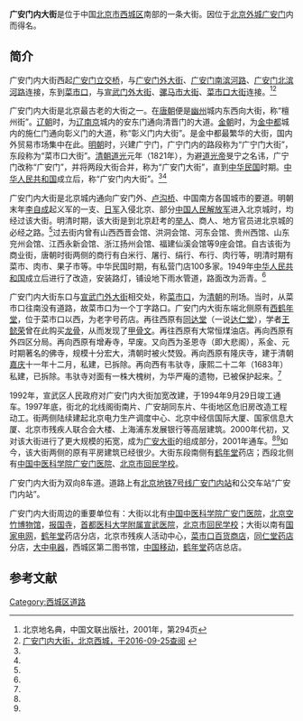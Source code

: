 {{Coord|39.88804|116.35180|type:landmark_region:CN-11_source:GoogleMaps|display=title}}
{{Infobox China Road
|路牌类型 = Beijing
|道路方向 = WE
|中文道路名称 = 广安门内大街
|道路名称拼音 = GUANG'ANMENNEI DAJIE
|图片 = File:廣安門內大街.JPG
|图片说明 = 广安门内大街与[[白广路|白广路]]交叉路口
|道路属性 = 
|道路总长度 = 
|车速限制 = 
|行车线数量 = 
|所在地区 = [[北京市|北京市]][[西城区|西城区]]
|起点 = [[广安门桥|广安门桥]]（[[广安门|广安门]]）
|终点 = [[菜市口|菜市口]]
|路段主要建筑 = [[鹤年堂|鹤年堂]]药店<br>[[中国中医科学院广安门医院|中国中医科学院广安门医院]]<br>[[北京市回民学校|北京市回民学校]]
}}

'''广安门内大街'''是位于中国[[北京市|北京市]][[西城区|西城区]]南部的一条大街。因位于[[北京外城|北京外城]][[广安门|广安门]]内而得名。

==简介==
广安门内大街西起[[广安门桥|广安门立交桥]]，与[[广安门外大街|广安门外大街]]、[[广安门南滨河路|广安门南滨河路]]、[[广安门北滨河路|广安门北滨河路]]连接，东到[[菜市口|菜市口]]，与[[宣武门外大街|宣武门外大街]]、[[骡马市大街|骡马市大街]]、[[菜市口大街|菜市口大街]]连接。<ref name=bjdmd>北京地名典，中国文联出版社，2001年，第294页</ref><ref name=bjxc>[http://www.bjxw.gov.cn/XWbkqs/XWbkqsxxxs.ycs?GUID=423763 广安门内大街，北京西城，于2016-09-25查阅] {{webarchive|url=https://web.archive.org/web/20160927102116/http://www.bjxw.gov.cn/XWbkqs/XWbkqsxxxs.ycs?GUID=423763 |date=2016-09-27 }}</ref>

广安门内大街是北京最古老的大街之一。在[[唐朝|唐朝]]便是[[幽州|幽州]]城内东西向大街，称“檀州街”。[[辽朝|辽朝]]时，为[[辽南京|辽南京]]城内的安东门通向清晋门的大道。[[金朝|金朝]]时，为[[金中都|金中都]]城内的施仁门通向彰义门的大道，称“彰义门内大街”。是金中都最繁华的大街，国内外贸易市场集中在此。[[明朝|明朝]]时，兴建广宁门，广宁门内的路段称为“广宁门大街”，东段称为“菜市口大街”。[[清朝|清朝]][[道光|道光]]元年（1821年），为避[[道光帝|道光帝]]旻宁之名讳，广宁门改称“广安门”，并将两段大街合并，称为“广安门大街”，直到[[中华民国|中华民国]]时期。[[中华人民共和国|中华人民共和国]]成立后，称“广安门内大街”。<ref name=bjdmd/><ref name=bjxc/>

广安门内大街是北京城内通向广安门外、[[卢沟桥|卢沟桥]]、中国南方各国城市的要道。明朝末年[[李自成|李自成]]起义军的一支、[[日军|日军]]入侵北京、部分[[中国人民解放军|中国人民解放军]]进入北京城时，均经过该大街。明清时期，该大街是到北京赶考的[[举人|举人]]、商人、地方官员进北京城的必经之路。<ref name=bjdmd/>过去街内曾有山西西晋会馆、洪洞会馆、河东会馆、贵州西馆、山东兖州会馆、江西永新会馆、浙江扬州会馆、福建仙溪会馆等9座会馆。自古该街为商业街，唐朝时街两侧的商行有白米行、屠行、绢行、布行、肉行等，明清时期有菜市、肉市、果子市等。中华民国时期，有私营门店100多家。1949年[[中华人民共和国|中华人民共和国]]成立后进行了改造，安装路灯，铺设地下雨水管道，路面改为沥青。<ref name=bjxc/>

广安门内大街东口与[[宣武门外大街|宣武门外大街]]相交处，称[[菜市口|菜市口]]，为[[清朝|清朝]]的刑场。当时，从菜市口往南没有道路，故菜市口为一个丁字路口。广安门内大街东端北侧原有[[西鹤年堂|西鹤年堂]]，位于菜市口以西，为老字号药店。再往西原有[[同达堂|同达堂]]（一说[[达仁堂|达仁堂]]），学者[[王懿荣|王懿荣]]曾在此购买[[龙骨|龙骨]]，从而发现了[[甲骨文|甲骨文]]。再往西原有大常恒煤油店。再向西原有外四区分局。再向西原有增寿寺，早废。又向西为圣恩寺（即大悲阁），系金、元时期著名的佛寺，规模十分宏大，清朝时被火焚毁。再向西原有隆庆寺，建于清朝[[嘉庆|嘉庆]]十一年十二月，私建，已拆除。再向西有韦驮寺，康熙二十二年（1683年）私建，已拆除。韦驮寺对面有一株大槐树，为华严庵的遗物，已被保护起来。<ref name=bjdmd/>

1992年，宣武区人民政府对广安门内大街加宽改建，于1994年9月29日竣工通车。1997年底，街北的北线阁街南片、广安胡同东片、牛街地区危旧房改造工程动工。街两侧陆续建起北京电力生产调度中心、北京中经信国际大厦、国家信息大厦、北京市残疾人联合会大楼、上海浦东发展银行等高层建筑。2000年代初，又对该大街进行了更大规模的拓宽，成为[[广安大街_(北京)|广安大街]]的组成部分，2001年通车。<ref name=bjdmd/><ref name=bjxc/>如今，该大街两侧的原有平房建筑已经很少。大街东段南侧有[[鹤年堂|鹤年堂]]药店；西段北侧有[[中国中医科学院广安门医院|中国中医科学院广安门医院]]、[[北京市回民学校|北京市回民学校]]。

广安门内大街为双向8车道。道路上有[[北京地铁7号线|北京地铁7号线]][[广安门内站|广安门内站]]和公交车站“广安门内站”。

广安门内大街周边的重要单位有：大街以北有[[中国中医科学院广安门医院|中国中医科学院广安门医院]]，[[北京空竹博物馆|北京空竹博物馆]]，[[大报国慈仁寺|报国寺]]，[[首都医科大学附属宣武医院|首都医科大学附属宣武医院]]，[[北京市回民学校|北京市回民学校]]；大街以南有[[国家电网|国家电网]]，[[鹤年堂|鹤年堂]]药店分店，北京市残疾人活动中心，[[菜市口百货商店|菜市口百货商店]]，[[同仁堂|同仁堂药店]]分店，[[大中电器|大中电器]]，西城区第二图书馆，[[中国移动|中国移动]]，[[鹤年堂|鹤年堂]]药店总店。

==参考文献==
{{reflist}}
{{两广路}}
[[Category:西城区道路|Category:西城区道路]]